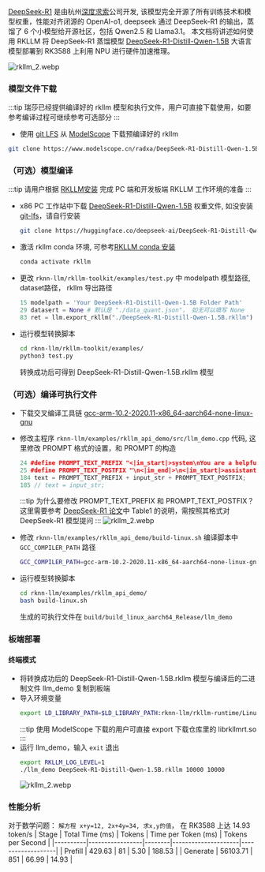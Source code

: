 [DeepSeek-R1](https://api-docs.deepseek.com/news/news250120) 是由杭州[深度求索](https://www.deepseek.com/)公司开发,
该模型完全开源了所有训练技术和模型权重，性能对齐闭源的 OpenAI-o1,
deepseek 通过 DeepSeek-R1 的输出，蒸馏了 6 个小模型给开源社区，包括 Qwen2.5 和 Llama3.1。
本文档将讲述如何使用 RKLLM 将 DeepSeek-R1 蒸馏模型 [DeepSeek-R1-Distill-Qwen-1.5B](https://huggingface.co/deepseek-ai/DeepSeek-R1-Distill-Qwen-1.5B) 大语言模型部署到 RK3588 上利用 NPU 进行硬件加速推理。

![rkllm_2.webp](/img/general-tutorial/rknn/rkllm_ds_1.webp)

### 模型文件下载

:::tip
瑞莎已经提供编译好的 rkllm 模型和执行文件，用户可直接下载使用，如要参考编译过程可继续参考可选部分
:::

- 使用 [git LFS](https://git-lfs.com/) 从 [ModelScope](https://modelscope.cn/models/radxa/DeepSeek-R1-Distill-Qwen-1.5B_RKLLM) 下载预编译好的 rkllm

```bash
git clone https://www.modelscope.cn/radxa/DeepSeek-R1-Distill-Qwen-1.5B_RKLLM.git
```

### （可选）模型编译

:::tip
请用户根据 [RKLLM安装](./rkllm_install) 完成 PC 端和开发板端 RKLLM 工作环境的准备
:::

- x86 PC 工作站中下载 [DeepSeek-R1-Distill-Qwen-1.5B](https://huggingface.co/deepseek-ai/DeepSeek-R1-Distill-Qwen-1.5B) 权重文件, 如没安装 [git-lfs](https://git-lfs.com/)，请自行安装
  ```bash
  git clone https://huggingface.co/deepseek-ai/DeepSeek-R1-Distill-Qwen-1.5B
  ```
- 激活 rkllm conda 环境, 可参考[RKLLM conda 安装](rkllm_install#x86-pc-工作站)
  ```bash
  conda activate rkllm
  ```
- 更改 `rknn-llm/rkllm-toolkit/examples/test.py` 中 modelpath 模型路径, dataset路径， rkllm 导出路径
  ```python
  15 modelpath = 'Your DeepSeek-R1-Distill-Qwen-1.5B Folder Path'
  29 datasert = None # 默认是 "./data_quant.json"， 如无可以填写 None
  83 ret = llm.export_rkllm("./DeepSeek-R1-Distill-Qwen-1.5B.rkllm")
  ```
- 运行模型转换脚本
  ```bash
  cd rknn-llm/rkllm-toolkit/examples/
  python3 test.py
  ```
  转换成功后可得到 DeepSeek-R1-Distill-Qwen-1.5B.rkllm 模型

### （可选）编译可执行文件

- 下载交叉编译工具链 [gcc-arm-10.2-2020.11-x86_64-aarch64-none-linux-gnu](https://developer.arm.com/downloads/-/gnu-a/10-2-2020-11)
- 修改主程序 `rknn-llm/examples/rkllm_api_demo/src/llm_demo.cpp` 代码, 这里修改 PROMPT 格式的设置，和 PROMPT 的构造

  ```cpp
  24 #define PROMPT_TEXT_PREFIX "<|im_start|>system\nYou are a helpful assistant.\n<|im_end|>\n<|im_start|>user\n"
  25 #define PROMPT_TEXT_POSTFIX "\n<|im_end|>\n<|im_start|>assistant\n<think>"
  184 text = PROMPT_TEXT_PREFIX + input_str + PROMPT_TEXT_POSTFIX;
  185 // text = input_str;
  ```

  :::tip
  为什么要修改 PROMPT_TEXT_PREFIX 和 PROMPT_TEXT_POSTFIX？ 这里需要参考 [DeepSeek-R1 论文](https://github.com/deepseek-ai/DeepSeek-R1/blob/main/DeepSeek_R1.pdf)中 Table1 的说明，需按照其格式对 DeepSeek-R1 模型提问
  :::
  ![rkllm_2.webp](/img/general-tutorial/rknn/rkllm_ds_2.webp)

- 修改 `rknn-llm/examples/rkllm_api_demo/build-linux.sh` 编译脚本中 `GCC_COMPILER_PATH` 路径
  ```bash
  GCC_COMPILER_PATH=gcc-arm-10.2-2020.11-x86_64-aarch64-none-linux-gnu/bin/aarch64-none-linux-gnu
  ```
- 运行模型转换脚本
  ```bash
  cd rknn-llm/examples/rkllm_api_demo/
  bash build-linux.sh
  ```
  生成的可执行文件在 `build/build_linux_aarch64_Release/llm_demo`

### 板端部署

#### 终端模式

- 将转换成功后的 DeepSeek-R1-Distill-Qwen-1.5B.rkllm 模型与编译后的二进制文件 llm_demo 复制到板端
- 导入环境变量
  ```bash
  export LD_LIBRARY_PATH=$LD_LIBRARY_PATH:rknn-llm/rkllm-runtime/Linux/librkllm_api/aarch64
  ```
  :::tip
  使用 ModelScope 下载的用户可直接 export 下载仓库里的 librkllmrt.so
  :::
- 运行 llm_demo，输入 `exit` 退出
  ```bash
  export RKLLM_LOG_LEVEL=1
  ./llm_demo DeepSeek-R1-Distill-Qwen-1.5B.rkllm 10000 10000
  ```
  ![rkllm_2.webp](/img/general-tutorial/rknn/rkllm_ds_3.webp)

### 性能分析

对于数学问题： `解方程 x+y=12, 2x+4y=34, 求x,y的值`， 在 RK3588 上达 14.93 token/s
| Stage | Total Time (ms) | Tokens | Time per Token (ms) | Tokens per Second |
|----------|-----------------|--------|---------------------|-------------------|
| Prefill | 429.63 | 81 | 5.30 | 188.53 |
| Generate | 56103.71 | 851 | 66.99 | 14.93 |
